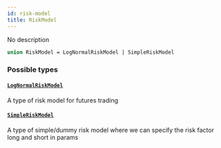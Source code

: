 ```yaml
---
id: risk-model
title: RiskModel
---
```


No description

```graphql
union RiskModel = LogNormalRiskModel | SimpleRiskModel
```

### Possible types

#### [`LogNormalRiskModel`](/docs/graphql/objects/log-normal-risk-model)

A type of risk model for futures trading

#### [`SimpleRiskModel`](/docs/graphql/objects/simple-risk-model)

A type of simple/dummy risk model where we can specify the risk factor long and short in params
